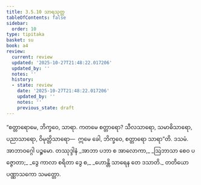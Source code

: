 ```yaml
---
title: 3.5.10 သာရသုတ္တ
tableOfContents: false
sidebar:
  order: 10
type: tipitaka
basket: su
book: a4
review:
  current: review
  updated: '2025-10-27T21:48:22.017206'
  updated_by: ''
  notes: ''
  history:
  - state: review
    date: '2025-10-27T21:48:22.017206'
    updated_by: ''
    notes: ''
    previous_state: draft
---
```



<ReviewStatus review={frontmatter.review} showDetails={true} />

<HypothesisAnnotation frontmatter={frontmatter} />

<DynamicBreadcrumb />

<Division number="150" book="a4" e="ch" v="15" p="458">

<Paragraph number="901" book="a4">
“စတ္တာရောမေ, ဘိက္ခဝေ, သာရာ. ကတမေ စတ္တာရော? သီလသာရော, သမာဓိသာရော, ပညာသာရော, ဝိမုတ္တိသာရော—  ဣမေ ခေါ, ဘိက္ခဝေ, စတ္တာရော သာရာ”တိ.

</Paragraph>
</Division>

<Paragraph number="902" type="center" book="a4">
ဒသမံ.



</Paragraph>

<Paragraph number="903" type="center" book="a4">
အာဘာဝဂ္ဂေါ ပဉ္စမော.



</Paragraph>

<Paragraph number="904" type="center" book="a4">
တဿုဒ္ဒါနံ


</Paragraph>

<Paragraph number="905" type="verses" book="a4">
_အာဘာ ပဘာ စ အာလောကာ,_  
_ဩဘာသာ စေဝ ပဇ္ဇောတာ;_  
_ဒွေ ကာလာ စရိတာ ဒွေ စ,_  
_ဟောန္တိ သာရေန တေ ဒသာတိ._  


</Paragraph>

<Paragraph number="906" type="center" book="a4">
တတိယော ပဏ္ဏာသကော သမတ္တော.
</Paragraph>